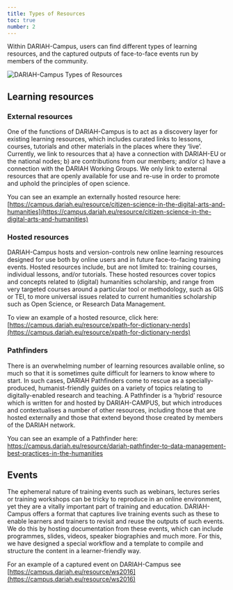 ```yaml
---
title: Types of Resources
toc: true
number: 2
---
```


Within DARIAH-Campus, users can find different types of learning resources, and
the captured outputs of face-to-face events run by members of the community.

![DARIAH-Campus Types of Resources](images/DC_types_of_resources.png)

## Learning resources

### External resources

One of the functions of DARIAH-Campus is to act as a discovery layer for
existing learning resources, which includes curated links to lessons, courses,
tutorials and other materials in the places where they ‘live’. Currently, we
link to resources that a) have a connection with DARIAH-EU or the national
nodes; b) are contributions from our members; and/or c) have a connection with
the DARIAH Working Groups. We only link to external resources that are openly
available for use and re-use in order to promote and uphold the principles of
open science.

You can see an example an externally hosted resource here:
[https://campus.dariah.eu/resource/citizen-science-in-the-digital-arts-and-humanities](https://campus.dariah.eu/resource/citizen-science-in-the-digital-arts-and-humanities)

### Hosted resources

DARIAH-Campus hosts and version-controls new online learning resources designed
for use both by online users and in future face-to-facing training events.
Hosted resources include, but are not limited to: training courses, individual
lessons, and/or tutorials. These hosted resources cover topics and concepts
related to (digital) humanities scholarship, and range from very targeted
courses around a particular tool or methodology, such as GIS or TEI, to more
universal issues related to current humanities scholarship such as Open Science,
or Research Data Management.

To view an example of a hosted resource, click here:
[https://campus.dariah.eu/resource/xpath-for-dictionary-nerds](https://campus.dariah.eu/resource/xpath-for-dictionary-nerds)

### Pathfinders

There is an overwhelming number of learning resources available online, so much
so that it is sometimes quite difficult for learners to know where to start. In
such cases, DARIAH Pathfinders come to rescue as a specially-produced,
humanist-friendly guides on a variety of topics relating to digitally-enabled
research and teaching. A Pathfinder is a ‘hybrid’ resource which is written for
and hosted by DARIAH-CAMPUS, but which introduces and contextualises a number of
other resources, including those that are hosted externally and those that
extend beyond those created by members of the DARIAH network.

You can see an example of a Pathfinder here:
[https://campus.dariah.eu/resource/dariah-pathfinder-to-data-management-best-practices-in-the-humanities ](https://campus.dariah.eu/resource/dariah-pathfinder-to-data-management-best-practices-in-the-humanities)

## Events

The ephemeral nature of training events such as webinars, lectures series or
training workshops can be tricky to reproduce in an online environment, yet they
are a vitally important part of training and education. DARIAH-Campus offers a
format that captures live training events such as these to enable learners and
trainers to revisit and reuse the outputs of such events. We do this by hosting
documentation from these events, which can include programmes, slides, videos,
speaker biographies and much more. For this, we have designed a special workflow
and a template to compile and structure the content in a learner-friendly way.

For an example of a captured event on DARIAH-Campus see
[https://campus.dariah.eu/resource/ws2016](https://campus.dariah.eu/resource/ws2016)
